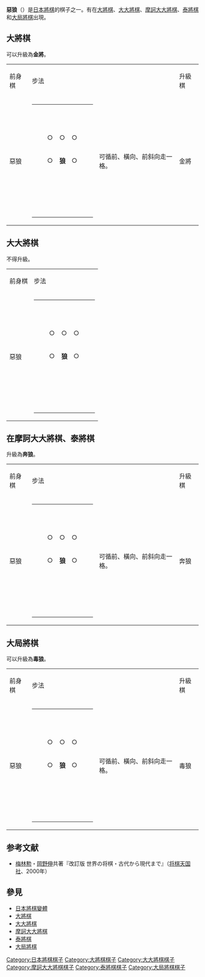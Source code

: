 {{Unreferenced |time=2008-12-22T14:01:22+00:00 }}
{{japanese|japanese=惡狼|kana=あくろう|romaji=Akurō}}
'''惡狼'''（{{lang|ja|あくろう}}）是[[日本將棋|日本將棋]]的棋子之一。有在[[大將棋|大將棋]]、[[大大將棋|大大將棋]]、[[摩訶大大將棋|摩訶大大將棋]]、[[泰將棋|泰將棋]]和[[大局將棋|大局將棋]]出現。

==大將棋==
可以升級為'''金將'''。
{| border="1" cellspacing="0" cellpadding="3"
|----- bgcolor="#dddddd"
| 前身棋 || colspan="2" | 步法 || 升級棋 || colspan="2" | 步法
|-
| 惡狼
| 
{| border="1" cellspacing="0" cellpadding="3"
|-----
| 　 || 　 || 　 || 　 || 　
|-----
| 　 || ○ || ○ || ○ || 　
|-----
| 　 || ○ || '''狼''' || ○ || 　
|-----
| 　 || 　 || 　 || 　 || 　
|-----
| 　 || 　 || 　 || 　 || 　
|}
| 可循前、橫向、前斜向走一格。
| 金將
| 
{| border="1" cellspacing="0" cellpadding="3"
|-----
| 　 || 　 || 　 || 　 || 　
|-----
| 　 || ○ || ○ || ○ || 　
|-----
| 　 || ○ || '''金''' || ○ || 　
|-----
| 　 || 　 || ○ || 　 || 　
|-----
| 　 || 　 || 　 || 　 || 　
|}
| 可循縱向、橫向、前斜向走一格。
|}

==大大將棋==
不得升級。
{| border="1" cellspacing="0" cellpadding="3"
|----- bgcolor="#dddddd"
| 前身棋 || colspan="2" | 步法 
|-
| 惡狼
| 
{| border="1" cellspacing="0" cellpadding="3"
|-----
| 　 || 　 || 　 || 　 || 　
|-----
| 　 || ○ || ○ || ○ || 　
|-----
| 　 || ○ || '''狼''' || ○ || 　
|-----
| 　 || 　 || 　 || 　 || 　
|-----
| 　 || 　 || 　 || 　 || 　
|}
| 可循前、橫向、前斜向走一格。
|}

==在摩訶大大將棋、泰將棋==
升級為'''奔狼'''。
{| border="1" cellspacing="0" cellpadding="3"
|----- bgcolor="#dddddd"
| 前身棋 || colspan="2" | 步法 || 升級棋 || colspan="2" | 步法
|-
| 惡狼
| 
{| border="1" cellspacing="0" cellpadding="3"
|-----
| 　 || 　 || 　 || 　 || 　
|-----
| 　 || ○ || ○ || ○ || 　
|-----
| 　 || ○ || '''狼''' || ○ || 　
|-----
| 　 || 　 || 　 || 　 || 　
|-----
| 　 || 　 || 　 || 　 || 　
|}
| 可循前、橫向、前斜向走一格。
| 奔狼
| 
{| border="1" cellspacing="0" cellpadding="3"
|-----
| ＼ || 　 || ｜ || 　 || ／
|-----
| 　 || ＼ || ｜ || ／ || 　
|-----
| ― || ― || '''狼'''
| ― || ―
|-----
| 　 || 　 || 　 || 　 || 　
|-----
| 　 || 　 || 　 || 　 || 　
|}
| 可循前、橫向、前斜向走。
|}

==大局將棋==
可以升級為'''毒狼'''。
{| border="1" cellspacing="0" cellpadding="3"
|----- bgcolor="#dddddd"
| 前身棋 || colspan="2" | 步法 || 升級棋 || colspan="2" | 步法
|-
| 惡狼
| 
{| border="1" cellspacing="0" cellpadding="3"
|-----
| 　 || 　 || 　 || 　 || 　
|-----
| 　 || ○ || ○ || ○ || 　
|-----
| 　 || ○ || '''狼''' || ○ || 　
|-----
| 　 || 　 || 　 || 　 || 　
|-----
| 　 || 　 || 　 || 　 || 　
|}
| 可循前、橫向、前斜向走一格。
| 毒狼
| 
{| border="1" cellspacing="0" cellpadding="3"
|-----
| 　 || 　 || 　 || 　 || 　
|-----
| 　 || ○ || ○ || ○ || 　
|-----
| 　 || ○ || '''毒''' || ○ || 　
|-----
| 　 || ○ || ○ || ○ || 　
|-----
| 　 || 　 || 　 || 　 || 　
|}
| 可循八方走一格。
|}

== 参考文献 ==
* [[梅林勲|梅林勲]]・[[岡野伸|岡野伸]]共著『改訂版 世界の将棋・古代から現代まで』（[[将棋天国社|将棋天国社]]、2000年）

==參見==
*[[日本將棋變體|日本將棋變體]] 
*[[大將棋|大將棋]]
*[[大大將棋|大大將棋]]
*[[摩訶大大將棋|摩訶大大將棋]]
*[[泰將棋|泰將棋]]
*[[大局將棋|大局將棋]]

[[Category:日本將棋棋子|Category:日本將棋棋子]]
[[Category:大將棋棋子|Category:大將棋棋子]]
[[Category:大大將棋棋子|Category:大大將棋棋子]]
[[Category:摩訶大大將棋棋子|Category:摩訶大大將棋棋子]]
[[Category:泰將棋棋子|Category:泰將棋棋子]]
[[Category:大局將棋棋子|Category:大局將棋棋子]]